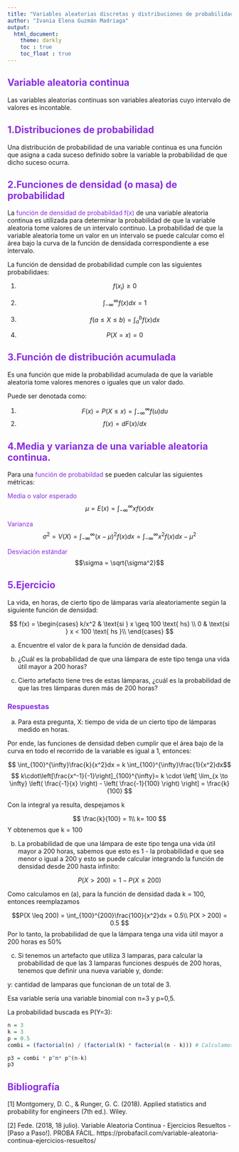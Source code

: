 ```yaml
---
title: "Variables aleatorias discretas y distribuciones de probabilidad parte 1.2"
author: "Ivania Elena Guzmán Madriaga"
output: 
  html_document: 
    theme: darkly
    toc : true
    toc_float : true
---
```

<style>
  h1, h2, h3, h4, h5, h6 {
    color: blueviolet;
  }
</style>

## Variable aleatoria continua

Las variables aleatorias continuas son variables aleatorias cuyo intervalo de
valores es incontable.

## 1.Distribuciones de probabilidad

Una distribución de probabilidad de una variable continua es una función que asigna
a cada suceso definido sobre la variable la probabilidad de que dicho suceso ocurra.

## 2.Funciones de densidad (o masa) de probabilidad

La  <span style="color:blueviolet">función de densidad de probabildad f(x)</span> de una variable aleatoria continua es utilizada para determinar la probabilidad de que la variable aleatoria tome valores de un intervalo continuo. La probabilidad de que la variable aleatoria tome un 
valor en un intervalo se puede calcular como el área bajo la curva de la función 
de densidada correspondiente a ese intervalo. 

La función de densidad de probabilidad cumple con las siguientes probabilidaes:

(1) $$ f(x_i) \geq 0$$
(2) $$ \int_{-\infty}^{\infty} f(x) dx = 1 $$

(3) $$ f(a \leq X \leq b ) = \int_{a}^{b} f(x)dx $$ 
(4) $$ P(X = x) = 0 $$

## 3.Función de distribución acumulada

Es una función que mide la probabilidad acumulada de que la variable aleatoria tome valores menores o iguales que un valor dado.

Puede ser denotada como:

(1) $$ F(x) = P(X \leq x) = \int_{-\infty}^{\infty} f(u)du $$
(2) $$ f(x) = dF(x)/dx $$

## 4.Media y varianza de una variable aleatoria continua.

Para una <span style="color:blueviolet">función de probabildad</span> se pueden calcular las
siguientes métricas:

<span style="color:blueviolet">Media o valor esperado</span>
$$ \mu = E(x) = \int_{-\infty}^{\infty}xf(x)dx $$

<span style="color:blueviolet">Varianza</span>
$$ \sigma^2 = V(X) = \int_{-\infty}^{\infty}(x - \mu)^2f(x)dx = \int_{-\infty}^{\infty}x^2f(x)dx - \mu^2$$

<span style="color:blueviolet">Desviación estándar</span>
$$\sigma = \sqrt{\sigma^2}$$

## 5.Ejercicio 

La vida, en horas, de cierto tipo de lámparas varía aleatoriamente según la siguiente función de densidad:

$$ f(x) =
\begin{cases}
k/x^2 & \text{si } x \geq 100 \text{ hs} \\
0 & \text{si } x < 100 \text{ hs }\\
\end{cases} $$

(a) Encuentre el valor de k para la función de densidad dada.

(b) ¿Cuál es la probabilidad de que una lámpara de este tipo tenga una vida útil mayor a 200 horas?

(c) Cierto artefacto tiene tres de estas lámparas, ¿cuál es la probabilidad de que las tres lámparas duren más de 200 horas?

### Respuestas

(a) Para esta pregunta, X: tiempo de vida de un cierto tipo de lámparas medido en horas.

Por ende, las funciones de densidad deben cumplir que el área bajo de la curva en todo el recorrido de la variable es igual a 1, entonces: 

$$ \int_{100}^{\infty}\frac{k}{x^2}dx = k \int_{100}^{\infty}\frac{1}{x^2}dx$$
$$ k\cdot\left[\frac{x^-1}{-1}\right]_{100}^{\infty}= k \cdot \left[ \lim_{x \to \infty} \left( \frac{-1}{x} \right) - \left( \frac{-1}{100} \right) \right] = \frac{k}{100} $$ 

Con la integral ya resulta, despejamos k

$$ \frac{k}{100} = 1\\
k= 100 $$
Y obtenemos que k = 100


(b) La probabilidad de que una lámpara de este tipo tenga una vida útil mayor a 200 horas, sabemos que esto es 1 - la probabilidad e que sea menor o igual a 200 y esto se puede calcular integrando la función de densidad desde 200 hasta infinito:

$$P(X > 200) = 1 - P(X \leq 200)$$

Como calculamos en (a), para la función de densidad dada k = 100, entonces reemplazamos

$$P(X \leq 200) = \int_{100}^{200}\frac{100}{x^2}dx = 0.5\\
P(X > 200) = 0.5 $$
Por lo tanto, la probabilidad de que la lámpara tenga una vida útil mayor a 200 horas es 50%

(c) Si tenemos un artefacto que utiliza 3 lamparas, para calcular la probabilidad de que las 3 lamparas funciones después de 200 horas, tenemos que definir una nueva variable y, donde:

y: cantidad de lamparas que funcionan de un total de 3.

Esa variable sería una variable binomial con n=3 y p=0,5. 

La probabilidad buscada es P(Y=3):

```r
n = 3
k = 3
p = 0.5
combi = (factorial(n) / (factorial(k) * factorial(n - k))) # Calculamos la combinatoria utilizando la fórmula matemática

p3 = combi * p^n* p^(n-k)
p3
```

## Bibliografía
  [1] Montgomery, D. C., & Runger, G. C. (2018). Applied statistics and probability for engineers (7th ed.). Wiley.
  
  [2] Fede. (2018, 18 julio). Variable Aleatoria Continua - Ejercicios Resueltos - [Paso a Paso!]. PROBA FÁCIL. https://probafacil.com/variable-aleatoria-continua-ejercicios-resueltos/